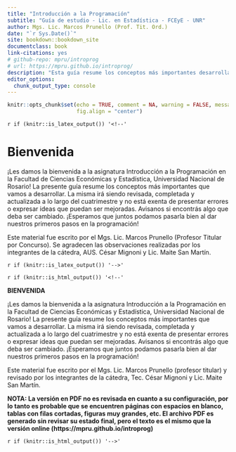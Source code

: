 ```yaml
--- 
title: "Introducción a la Programación"
subtitle: "Guía de estudio - Lic. en Estadística - FCEyE - UNR"
author: Mgs. Lic. Marcos Prunello (Prof. Tit. Ord.)
date: "`r Sys.Date()`"
site: bookdown::bookdown_site
documentclass: book
link-citations: yes
# github-repo: mpru/introprog
# url: https://mpru.github.io/introprog/
description: "Esta guía resume los conceptos más importantes desarrollados en la asignatura Introducción a la Programación de la Licenciatura en Estadística (Facultad de Ciencias Económicas y Estadstica, Universidad Nacional de Rosario)."
editor_options: 
  chunk_output_type: console
---
```


```r
knitr::opts_chunk$set(echo = TRUE, comment = NA, warning = FALSE, message = FALSE, 
                      fig.align = "center")
```

<!-- 
Inicialmetne no me andaba este estilo para el bookdown, dps de correr esto anduvo:
remotes::install_github("rstudio/bslib")
install.packages("downlit")
remotes::install_github("rstudio/bookdown")
Change the _output.yaml to the following:
-->

`r if (knitr::is_latex_output()) '<!--'` 

# Bienvenida {-}

¡Les damos la bienvenida a la asignatura Introducción a la Programación en la Facultad de Ciencias Económicas y Estadística, Universidad Nacional de Rosario! La presente guía resume los conceptos más importantes que vamos a desarrollar. La misma irá siendo revisada, completada y actualizada a lo largo del cuatrimestre y no está exenta de presentar errores o expresar ideas que puedan ser mejoradas. Avisanos si encontrás algo que deba ser cambiado. ¡Esperamos que juntos podamos pasarla bien al dar nuestros primeros pasos en la programación!

Este material fue escrito por el Mgs. Lic. Marcos Prunello (Profesor Titular por Concurso). Se agradecen las observaciones realizadas por los integrantes de la cátedra, AUS. César Mignoni y Lic. Maite San Martín.

`r if (knitr::is_latex_output()) '-->'`


`r if (knitr::is_html_output()) '<!--'` 

\newpage

**BIENVENIDA** 

\vspace{\baselineskip} 

¡Les damos la bienvenida a la asignatura Introducción a la Programación en la Facultad de Ciencias Económicas y Estadística, Universidad Nacional de Rosario! La presente guía resume los conceptos más importantes que vamos a desarrollar. La misma irá siendo revisada, completada y actualizada a lo largo del cuatrimestre y no está exenta de presentar errores o expresar ideas que puedan ser mejoradas. Avisanos si encontrás algo que deba ser cambiado. ¡Esperamos que juntos podamos pasarla bien al dar nuestros primeros pasos en la programación!

\vspace{\baselineskip} 

Este material fue escrito por el Mgs. Lic. Marcos Prunello (profesor titular) y revisado por los integrantes de la cátedra, Tec. César Mignoni y Lic. Maite San Martín.

\vspace{\baselineskip} 

**NOTA: La versión en PDF no es revisada en cuanto a su configuración, por lo tanto es probable que se encuentren páginas con espacios en blanco, tablas con filas cortadas, figuras muy grandes, etc. El archivo PDF es generado sin revisar su estado final, pero el texto es el mismo que la versión online (https://mpru.github.io/introprog)**

`r if (knitr::is_html_output()) '-->'`
